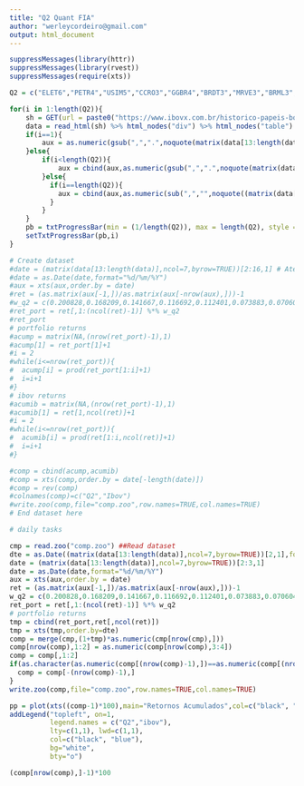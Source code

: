 ```yaml
---
title: "Q2 Quant FIA"
author: "werleycordeiro@gmail.com"
output: html_document
---
```


```r
suppressMessages(library(httr))
suppressMessages(library(rvest))
suppressMessages(require(xts))

Q2 = c("ELET6","PETR4","USIM5","CCRO3","GGBR4","BRDT3","MRVE3","BRML3","BBDC4","BTOW3","ibov")

for(i in 1:length(Q2)){
	sh = GET(url = paste0("https://www.ibovx.com.br/historico-papeis-bovespa.aspx?papel=",Q2[i]))
	data = read_html(sh) %>% html_nodes("div") %>% html_nodes("table") %>% html_nodes("tr") %>% html_nodes("td") %>% html_text()
	if(i==1){
		aux = as.numeric(gsub(",",".",noquote(matrix(data[13:length(data)],ncol=9,byrow=TRUE)[2:3,4])))
	}else{
		if(i<length(Q2)){
			aux = cbind(aux,as.numeric(gsub(",",".",noquote(matrix(data[13:length(data)],ncol=9,byrow=TRUE)[2:3,4]))))
		}else{
		  if(i==length(Q2)){
		    aux = cbind(aux,as.numeric(sub(",","",noquote((matrix(data[13:length(data)],ncol=7,byrow=TRUE))[2:3,4])))*1000)
		  }
		}
	}
	pb = txtProgressBar(min = (1/length(Q2)), max = length(Q2), style = 3)
	setTxtProgressBar(pb,i)
}

# Create dataset
#date = (matrix(data[13:length(data)],ncol=7,byrow=TRUE))[2:16,1] # Até 16, pois foi o dia inicial dos pesos
#date = as.Date(date,format="%d/%m/%Y")
#aux = xts(aux,order.by = date)
#ret = (as.matrix(aux[-1,])/as.matrix(aux[-nrow(aux),]))-1
#w_q2 = c(0.200828,0.168209,0.141667,0.116692,0.112401,0.073883,0.070604,0.062889,0.048958,0.00387)
#ret_port = ret[,1:(ncol(ret)-1)] %*% w_q2
#ret_port
# portfolio returns
#acump = matrix(NA,(nrow(ret_port)-1),1)
#acump[1] = ret_port[1]+1
#i = 2
#while(i<=nrow(ret_port)){
#  acump[i] = prod(ret_port[1:i]+1)
#  i=i+1
#}
# ibov returns
#acumib = matrix(NA,(nrow(ret_port)-1),1)
#acumib[1] = ret[1,ncol(ret)]+1
#i = 2
#while(i<=nrow(ret_port)){
#  acumib[i] = prod(ret[1:i,ncol(ret)]+1)
#  i=i+1
#}

#comp = cbind(acump,acumib)
#comp = xts(comp,order.by = date[-length(date)])
#comp = rev(comp)
#colnames(comp)=c("Q2","Ibov")
#write.zoo(comp,file="comp.zoo",row.names=TRUE,col.names=TRUE)
# End dataset here

# daily tasks

cmp = read.zoo("comp.zoo") ##Read dataset
dte = as.Date((matrix(data[13:length(data)],ncol=7,byrow=TRUE))[2,1],format="%d/%m/%Y") #last date
date = (matrix(data[13:length(data)],ncol=7,byrow=TRUE))[2:3,1]
date = as.Date(date,format="%d/%m/%Y")
aux = xts(aux,order.by = date)
ret = (as.matrix(aux[-1,])/as.matrix(aux[-nrow(aux),]))-1
w_q2 = c(0.200828,0.168209,0.141667,0.116692,0.112401,0.073883,0.070604,0.062889,0.048958,0.00387)
ret_port = ret[,1:(ncol(ret)-1)] %*% w_q2
# portfolio returns
tmp = cbind(ret_port,ret[,ncol(ret)])
tmp = xts(tmp,order.by=dte)
comp = merge(cmp,(1+tmp)*as.numeric(cmp[nrow(cmp),]))
comp[nrow(comp),1:2] = as.numeric(comp[nrow(comp),3:4])
comp = comp[,1:2]
if(as.character(as.numeric(comp[(nrow(comp)-1),])==as.numeric(comp[(nrow(comp)),]))[1]){
  comp = comp[-(nrow(comp)-1),]
}
write.zoo(comp,file="comp.zoo",row.names=TRUE,col.names=TRUE)

```

```r
pp = plot(xts((comp-1)*100),main="Retornos Acumulados",col=c("black", "blue"))
addLegend("topleft", on=1, 
          legend.names = c("Q2","ibov"), 
          lty=c(1,1), lwd=c(1,1),
          col=c("black", "blue"),
          bg="white",
          bty="o")
```

```r
(comp[nrow(comp),]-1)*100
```